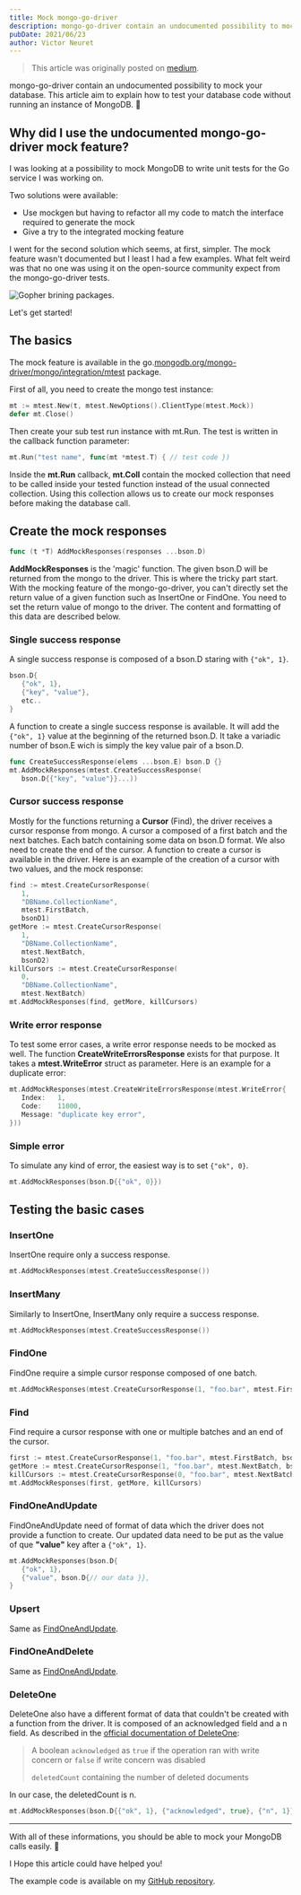 ```yaml
---
title: Mock mongo-go-driver
description: mongo-go-driver contain an undocumented possibility to mock your database. This article aim to explain how to test your database code without running an instance of MongoDB. 👀
pubDate: 2021/06/23
author: Victor Neuret
---
```


> This article was originally posted on [medium](https://medium.com/@victor.neuret/mocking-the-official-mongo-golang-driver-5aad5b226a78).

mongo-go-driver contain an undocumented possibility to mock your database. This article aim to explain how to test your database code without running an instance of MongoDB. :eyes:

## Why did I use the undocumented mongo-go-driver mock feature?

I was looking at a possibility to mock MongoDB to write unit tests for the Go service I was working on.

Two solutions were available:

- Use mockgen but having to refactor all my code to match the interface required to generate the mock
- Give a try to the integrated mocking feature

I went for the second solution which seems, at first, simpler. The mock feature wasn't documented but I least I had a few examples. What felt weird was that no one was using it on the open-source community expect from the mongo-go-driver tests.

![Gopher brining packages.](https://cdn-images-1.medium.com/max/1600/0*llG4tuBp44wLATwX)

Let's get started!

## The basics

The mock feature is available in the go.[mongodb.org/mongo-driver/mongo/integration/mtest](mongodb.org/mongo-driver/mongo/integration/mtest) package.

First of all, you need to create the mongo test instance:

```go
mt := mtest.New(t, mtest.NewOptions().ClientType(mtest.Mock))
defer mt.Close()

```

Then create your sub test run instance with mt.Run. The test is written in the callback function parameter:

```go
mt.Run("test name", func(mt *mtest.T) { // test code })
```

Inside the **mt.Run** callback, **mt.Coll** contain the mocked collection that need to be called inside your tested function instead of the usual connected collection. Using this collection allows us to create our mock responses before making the database call.

## Create the mock responses

```go
func (t *T) AddMockResponses(responses ...bson.D)
```

**AddMockResponses** is the 'magic' function. The given bson.D will be returned from the mongo to the driver. This is where the tricky part start. With the mocking feature of the mongo-go-driver, you can't directly set the return value of a given function such as InsertOne or FindOne. You need to set the return value of mongo to the driver.
The content and formatting of this data are described below.

### Single success response

A single success response is composed of a bson.D staring with `{"ok", 1}`.

```go
bson.D{
   {"ok", 1},
   {"key", "value"},
   etc..
}
```

A function to create a single success response is available. It will add the `{"ok", 1}` value at the beginning of the returned bson.D. It take a variadic number of bson.E wich is simply the key value pair of a bson.D.

```go
func CreateSuccessResponse(elems ...bson.E) bson.D {}
mt.AddMockResponses(mtest.CreateSuccessResponse(
   bson.D{{"key", "value"}}...))
```

### Cursor success response

Mostly for the functions returning a **Cursor** (Find), the driver receives a cursor response from mongo. A cursor a composed of a first batch and the next batches. Each batch containing some data on bson.D format. We also need to create the end of the cursor. A function to create a cursor is available in the driver.
Here is an example of the creation of a cursor with two values, and the mock response:

```go
find := mtest.CreateCursorResponse(
   1,
   "DBName.CollectionName",
   mtest.FirstBatch,
   bsonD1)
getMore := mtest.CreateCursorResponse(
   1,
   "DBName.CollectionName",
   mtest.NextBatch,
   bsonD2)
killCursors := mtest.CreateCursorResponse(
   0,
   "DBName.CollectionName",
   mtest.NextBatch)
mt.AddMockResponses(find, getMore, killCursors)
```

### Write error response

To test some error cases, a write error response needs to be mocked as well. The function **CreateWriteErrorsResponse** exists for that purpose. It takes a **mtest.WriteError** struct as parameter.
Here is an example for a duplicate error:

```go
mt.AddMockResponses(mtest.CreateWriteErrorsResponse(mtest.WriteError{
   Index:   1,
   Code:    11000,
   Message: "duplicate key error",
}))
```

### Simple error

To simulate any kind of error, the easiest way is to set `{"ok", 0}`.

```go
mt.AddMockResponses(bson.D{{"ok", 0}})
```

## Testing the basic cases

### InsertOne

InsertOne require only a success response.

```go
mt.AddMockResponses(mtest.CreateSuccessResponse())
```

### InsertMany

Similarly to InsertOne, InsertMany only require a success response.

```go
mt.AddMockResponses(mtest.CreateSuccessResponse())
```

### FindOne

FindOne require a simple cursor response composed of one batch.

```go
mt.AddMockResponses(mtest.CreateCursorResponse(1, "foo.bar", mtest.FirstBatch, bson.D{// our data}))
```

### Find

Find require a cursor response with one or multiple batches and an end of the cursor.

```go
first := mtest.CreateCursorResponse(1, "foo.bar", mtest.FirstBatch, bson.D{// our data})
getMore := mtest.CreateCursorResponse(1, "foo.bar", mtest.NextBatch, bson.D{// our data})
killCursors := mtest.CreateCursorResponse(0, "foo.bar", mtest.NextBatch)
mt.AddMockResponses(first, getMore, killCursors)
```

### FindOneAndUpdate

FindOneAndUpdate need of format of data which the driver does not provide a function to create. Our updated data need to be put as the value of que **"value"** key after a `{"ok", 1}`.

```go
mt.AddMockResponses(bson.D{
   {"ok", 1},
   {"value", bson.D{// our data }},
}
```

### Upsert

Same as [FindOneAndUpdate](#FindOneAndUpdate).

### FindOneAndDelete

Same as [FindOneAndUpdate](#FindOneAndUpdate).

### DeleteOne

DeleteOne also have a different format of data that couldn't be created with a function from the driver. It is composed of an acknowledged field and a n field. As described in the [official documentation of DeleteOne](https://www.mongodb.com/docs/manual/reference/method/db.collection.deleteOne/):

> A boolean `acknowledged` as `true` if the operation ran with write concern or `false` if write concern was disabled
>
> `deletedCount` containing the number of deleted documents

In our case, the deletedCount is n.

```go
mt.AddMockResponses(bson.D{{"ok", 1}, {"acknowledged", true}, {"n", 1}})
```

---

With all of these informations, you should be able to mock your MongoDB calls easily. 👏

I Hope this article could have helped you!

The example code is available on my [GitHub repository](https://github.com/victorneuret/mongo-go-driver-mock).
